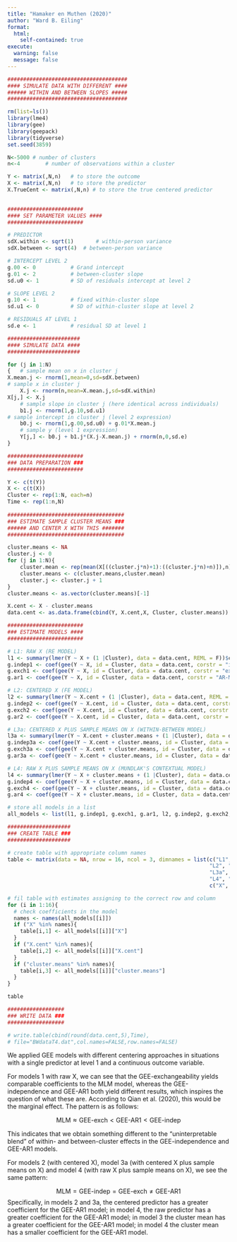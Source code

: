 ```yaml
---
title: "Hamaker en Muthen (2020)"
author: "Ward B. Eiling"
format: 
  html:
    self-contained: true
execute:
  warning: false
  message: false
---
```


```r
######################################
#### SIMULATE DATA WITH DIFFERENT ####
###### WITHIN AND BETWEEN SLOPES #####
######################################

rm(list=ls())
library(lme4)
library(gee)
library(geepack)
library(tidyverse)
set.seed(3859)

N<-5000	# number of clusters		
n<-4		# number of observations within a cluster

Y <- matrix(,N,n)	# to store the outcome
X <- matrix(,N,n)	# to store the predictor
X.TrueCent <- matrix(,N,n) # to store the true centered predictor
 

########################
#### SET PARAMETER VALUES ####
########################

# PREDICTOR
sdX.within <- sqrt(1)		# within-person variance 
sdX.between <- sqrt(4)	# between-person variance

# INTERCEPT LEVEL 2
g.00 <- 0			# Grand intercept
g.01 <- 2			# between-cluster slope
sd.u0 <- 1			# SD of residuals intercept at level 2

# SLOPE LEVEL 2
g.10 <- 1			# fixed within-cluster slope
sd.u1 <- 0			# SD of within-cluster slope at level 2

# RESIDUALS AT LEVEL 1
sd.e <- 1			# residual SD at level 1

#######################
#### SIMULATE DATA ####
#######################

for (j in 1:N)
{	# sample mean on x in cluster j
X.mean.j <- rnorm(1,mean=0,sd=sdX.between)
# sample x in cluster j
	X.j <- rnorm(n,mean=X.mean.j,sd=sdX.within)
X[j,] <- X.j
	# sample slope in cluster j (here identical across individuals)
	b1.j <- rnorm(1,g.10,sd.u1)
# sample intercept in cluster j (level 2 expression)
	b0.j <- rnorm(1,g.00,sd.u0) + g.01*X.mean.j
	# sample y (level 1 expression)
	Y[j,] <- b0.j + b1.j*(X.j-X.mean.j) + rnorm(n,0,sd.e)	
}

########################
### DATA PREPARATION ###
########################

Y <- c(t(Y))
X <- c(t(X))
Cluster <- rep(1:N, each=n)
Time <- rep(1:n,N)
				
#####################################
### ESTIMATE SAMPLE CLUSTER MEANS ###
###### AND CENTER X WITH THIS #######
#####################################

cluster.means <- NA 
cluster.j <- 0
for (j in 1:N){
	cluster.mean <- rep(mean(X[((cluster.j*n)+1):((cluster.j*n)+n)]),n)
	cluster.means <- c(cluster.means,cluster.mean)
	cluster.j <- cluster.j + 1
}
cluster.means <- as.vector(cluster.means)[-1]

X.cent <- X - cluster.means
data.cent <- as.data.frame(cbind(Y, X.cent,X, Cluster, cluster.means))

########################
### ESTIMATE MODELS ####
########################

# L1: RAW X (RE MODEL)
l1 <- summary(lmer(Y ~ X + (1 |Cluster), data = data.cent, REML = F))$coefficients[,1]
g.indep1 <- coef(gee(Y ~ X, id = Cluster, data = data.cent, corstr = "independence"))
g.exch1 <- coef(gee(Y ~ X, id = Cluster, data = data.cent, corstr = "exchangeable"))
g.ar1 <- coef(gee(Y ~ X, id = Cluster, data = data.cent, corstr = "AR-M", Mv = 1))

# L2: CENTERED X (FE MODEL)
l2 <- summary(lmer(Y ~ X.cent + (1 |Cluster), data = data.cent, REML = F))$coefficients[,1]
g.indep2 <- coef(gee(Y ~ X.cent, id = Cluster, data = data.cent, corstr = "independence"))
g.exch2 <- coef(gee(Y ~ X.cent, id = Cluster, data = data.cent, corstr = "exchangeable"))
g.ar2 <- coef(gee(Y ~ X.cent, id = Cluster, data = data.cent, corstr = "AR-M", Mv = 1))

# L3a: CENTERED X PLUS SAMPLE MEANS ON X (WITHIN-BETWEEN MODEL)
l3a <- summary(lmer(Y ~ X.cent + cluster.means + (1 |Cluster), data = data.cent, REML = F))$coefficients[,1]
g.indep3a <- coef(gee(Y ~ X.cent + cluster.means, id = Cluster, data = data.cent, corstr = "independence"))
g.exch3a <- coef(gee(Y ~ X.cent + cluster.means, id = Cluster, data = data.cent, corstr = "exchangeable"))
g.ar3a <- coef(gee(Y ~ X.cent + cluster.means, id = Cluster, data = data.cent, corstr = "AR-M", Mv = 1))

# L4: RAW X PLUS SAMPLE MEANS ON X (MUNDLAK'S CONTEXTUAL MODEL)
l4 <- summary(lmer(Y ~ X + cluster.means + (1 |Cluster), data = data.cent, REML = F))$coefficients[,1]
g.indep4 <- coef(gee(Y ~ X + cluster.means, id = Cluster, data = data.cent, corstr = "independence"))
g.exch4 <- coef(gee(Y ~ X + cluster.means, id = Cluster, data = data.cent, corstr = "exchangeable"))
g.ar4 <- coef(gee(Y ~ X + cluster.means, id = Cluster, data = data.cent, corstr = "AR-M", Mv = 1))

# store all models in a list
all_models <- list(l1, g.indep1, g.exch1, g.ar1, l2, g.indep2, g.exch2, g.ar2, l3a, g.indep3a, g.exch3a, g.ar3a, l4, g.indep4, g.exch4, g.ar4)

####################
### CREATE TABLE ###
####################

# create table with appropriate column names
table <- matrix(data = NA, nrow = 16, ncol = 3, dimnames = list(c("L1", "GEE.indep1", "GEE.exch1", "GEE.ar1",
                                                                "L2", "GEE.indep2", "GEE.exch2", "GEE.ar2",
                                                                "L3a", "GEE.indep3a", "GEE.exch3a", "GEE.ar3a",
                                                                "L4", "GEE.indep4", "GEE.exch4", "GEE.ar4"),
                                                                c("X", "X.cent", "cluster.means")))

# fil table with estimates assigning to the correct row and column
for (i in 1:16){
  # check coefficients in the model
  names <- names(all_models[[i]])
  if ("X" %in% names){
    table[i,1] <- all_models[[i]]["X"]
  }
  if ("X.cent" %in% names){
    table[i,2] <- all_models[[i]]["X.cent"]
  }
  if ("cluster.means" %in% names){
    table[i,3] <- all_models[[i]]["cluster.means"]
  }
}

table

##################
### WRITE DATA ###
##################

# write.table(cbind(round(data.cent,5),Time),
# file="BWdataT4.dat",col.names=FALSE,row.names=FALSE)
```

We applied GEE models with different centering approaches in situations with a single predictor at level 1 and a continuous outcome variable. 

For models 1 with raw X, we can see that the GEE-exchangeability yields comparable coefficients to the MLM model, whereas the GEE-independence and GEE-AR1 both yield different results, which inspires the question of what these are. According to Qian et al. (2020), this would be the marginal effect. The pattern is as follows:

$$\text{MLM} \approx \text{GEE-exch} < \text{GEE-AR1} < \text{GEE-indep}$$

This indicates that we obtain something different to the "uninterpretable blend" of within- and between-cluster effects in the GEE-independence and GEE-AR1 models.

For models 2 (with centered X),  model 3a (with centered X plus sample means on X) and model 4 (with raw X plus sample means on X), we see the same pattern: 

$$\text{MLM} = \text{GEE-indep} = \text{GEE-exch} \neq \text{GEE-AR1}$$
Specifically, in models 2 and 3a, the centered predictor has a greater coefficient for the GEE-AR1 model; in model 4, the raw predictor has a greater coefficient for the GEE-AR1 model; in model 3 the cluster mean has a greater coefficient for the GEE-AR1 model; in model 4 the cluster mean has a smaller coefficient for the GEE-AR1 model.
